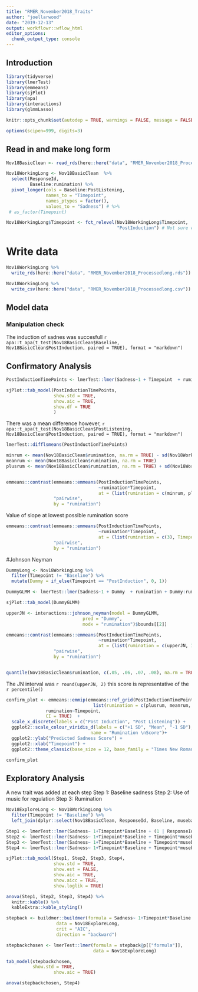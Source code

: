 ```yaml
---
title: "RMER_November2018_Traits"
author: "joellarwood"
date: "2019-12-13"
output: workflowr::wflow_html
editor_options:
  chunk_output_type: console
---
```


## Introduction

```r
library(tidyverse)
library(lmerTest)
library(emmeans)
library(sjPlot)
library(apa)
library(interactions)
library(glmmLasso)

knitr::opts_chunk$set(autodep = TRUE, warnings = FALSE, message = FALSE)

options(scipen=999, digits=3)
```

## Read in and make long form 
```r
Nov18BasicClean <- read_rds(here::here("data", "RMER_November2018_ProcessedWide.rds"))

Nov18WorkingLong <- Nov18BasicClean  %>% 
  select(ResponseId, 
         Baseline:rumination) %>% 
  pivot_longer(cols = Baseline:PostListening, 
               names_to = "Timepoint", 
               names_ptypes = factor(), 
               values_to = "Sadness") # %>% 
 # as_factor(Timepoint)

Nov18WorkingLong$Timepoint <- fct_relevel(Nov18WorkingLong$Timepoint, 
                                          "PostInduction") # Not sure why factor conversion is not woring in pipe


```

# Write data
```r
Nov18WorkingLong %>% 
  write_rds(here::here("data", "RMER_November2018_Processedlong.rds"))

Nov18WorkingLong %>% 
  write_csv(here::here("data", "RMER_November2018_Processedlong.csv"))
```


## Model data 
### Manipulation check 

The induction of sadnes was succesfull `r apa::t_apa(t_test(Nov18BasicClean$Baseline, Nov18BasicClean$PostInduction, paired = TRUE), format = "markdown")`

## Confirmatory Analysis
```r

PostInductionTimePoints <- lmerTest::lmer(Sadness~1 + Timepoint  + rumination + Timepoint:rumination + (1|ResponseId), data = filter(Nov18WorkingLong, Timepoint != "Baseline"))

sjPlot::tab_model(PostInductionTimePoints, 
                  show.std = TRUE, 
                  show.aic = TRUE,
                  show.df = TRUE
                  )
```

There was a mean difference however, `r apa::t_apa(t_test(Nov18BasicClean$PostListening, Nov18BasicClean$PostInduction, paired = TRUE), format = "markdown")`

```r
lmerTest::difflsmeans(PostInductionTimePoints)

minrum <- mean(Nov18BasicClean$rumination, na.rm = TRUE) - sd(Nov18Working$rumination, na.rm = TRUE)
meanrum <- mean(Nov18BasicClean$rumination, na.rm = TRUE)
plusrum <- mean(Nov18BasicClean$rumination, na.rm = TRUE) + sd(Nov18Working$rumination, na.rm = TRUE)


emmeans::contrast(emmeans::emmeans(PostInductionTimePoints, 
                                   ~rumination*Timepoint, 
                                   at = (list(rumination = c(minrum, plusrum, meanrum), Timepoint = c("PostInduction", "PostListening")))), 
                  "pairwise", 
                  by = "rumination")
```

Value of slope at lowest possible rumination score 

```r
emmeans::contrast(emmeans::emmeans(PostInductionTimePoints, 
                                   ~rumination*Timepoint, 
                                   at = (list(rumination = c(3), Timepoint = c("PostInduction", "PostListening")))), 
                  "pairwise", 
                  by = "rumination")
```

#Johnson Neyman 
```r
DummyLong <- Nov18WorkingLong %>% 
  filter(Timepoint != "Baseline") %>% 
  mutate(Dummy = if_else(Timepoint == "PostInduction", 0, 1))

DummyGLMM <- lmerTest::lmer(Sadness~1 + Dummy  + rumination + Dummy:rumination + (1|ResponseId), data = DummyLong)

sjPlot::tab_model(DummyGLMM)

upperJN <- interactions::johnson_neyman(model = DummyGLMM, 
                             pred = "Dummy", 
                             modx = "rumination")$bounds[[2]]

emmeans::contrast(emmeans::emmeans(PostInductionTimePoints, 
                                   ~rumination*Timepoint, 
                                   at = (list(rumination = c(upperJN, 1), Timepoint = c("PostInduction", "PostListening")))), 
                  "pairwise", 
                  by = "rumination")


quantile(Nov18BasicClean$rumination, c(.05, .06, .07, .08), na.rm = TRUE)

```

The JN interval was `r round(upperJN, 2)` this score is representative of the `r percentile()`

```r
confirm_plot <- emmeans::emmip(emmeans::ref_grid(PostInductionTimePoints, 
                                 list(rumination = c(plusrum, meanrum, minrum), Timepoint = c("PostInduction", "PostListening"))), 
               rumination~Timepoint, 
               CI = TRUE)  +
  scale_x_discrete(labels = c("Post Induction", "Post Listening")) + 
  ggplot2::scale_colour_viridis_d(labels = c("+1 SD", "Mean", "-1 SD"),
                                name = "Rumination \nScore")+
  ggplot2::ylab("Predicted Sadness Score") + 
  ggplot2::xlab("Timepoint") +
  ggplot2::theme_classic(base_size = 12, base_family = "Times New Roman") 

confirm_plot
```


## Exploratory Analysis

A new trait was added at each step
Step 1: Baseline sadness
Step 2: Use of music for regulation
Step 3: Rumination

```r
Nov18ExploreLong <- Nov18WorkingLong %>% 
  filter(Timepoint != "Baseline") %>% 
  left_join(dplyr::select(Nov18BasicClean, ResponseId, Baseline, musebaq, age, gender, hours.listen), by = "ResponseId") 

Step1 <- lmerTest::lmer(Sadness~ 1+Timepoint*Baseline + (1 | ResponseId), data = Nov18ExploreLong)
Step2 <- lmerTest::lmer(Sadness~ 1+Timepoint*Baseline + Timepoint*musebaq + (1 | ResponseId), data = Nov18ExploreLong)
Step3 <- lmerTest::lmer(Sadness~ 1+Timepoint*Baseline + Timepoint*musebaq +Timepoint*hours.listen + (1 | ResponseId), data = Nov18ExploreLong)
Step4 <- lmerTest::lmer(Sadness~ 1+Timepoint*Baseline + Timepoint*musebaq +Timepoint*hours.listen +Timepoint*rumination + (1 | ResponseId), data = Nov18ExploreLong)

sjPlot::tab_model(Step1, Step2, Step3, Step4, 
                  show.std = TRUE, 
                  show.est = FALSE, 
                  show.aic = TRUE, 
                  show.aicc = TRUE, 
                  show.loglik = TRUE)

anova(Step1, Step2, Step3, Step4) %>% 
  knitr::kable() %>% 
  kableExtra::kable_styling()
```

```r
stepback <- buildmer::buildmer(formula = Sadness~ 1+Timepoint*Baseline + Timepoint*musebaq + Timepoint*rumination + Timepoint*hours.listen + Timepoint*age + Timepoint*gender +(1 | ResponseId), 
                   data = Nov18ExploreLong, 
                   crit = "AIC", 
                   direction = "backward")

stepbackchosen <- lmerTest::lmer(formula = stepback@p[["formula"]], 
                                 data = Nov18ExploreLong)

tab_model(stepbackchosen, 
          show.std = TRUE, 
                  show.aic = TRUE)

anova(stepbackchosen, Step4)


```



